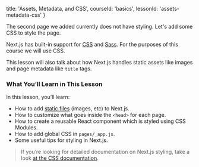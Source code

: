 
  title: 'Assets, Metadata, and CSS',
  courseId: 'basics',
  lessonId: 'assets-metadata-css'
}

The second page we added currently does not have styling. Let's add some CSS to style the page.

Next.js has built-in support for [CSS](/docs/basic-features/built-in-css-support) and [Sass](/docs/basic-features/built-in-css-support#sass-support). For the purposes of this course we will use CSS.

This lesson will also talk about how Next.js handles static assets like images and page metadata like `title` tags.

### What You’ll Learn in This Lesson

In this lesson, you’ll learn:

- How to add [static files](/docs/basic-features/static-file-serving) (images, etc) to Next.js.
- How to customize what goes inside the `<head>` for each page.
- How to create a reusable React component which is styled using CSS Modules.
- How to add global CSS in `pages/_app.js`.
- Some useful tips for styling in Next.js.

> If you’re looking for detailed documentation on Next.js styling, take a look [at the CSS documentation](/docs/basic-features/built-in-css-support).

